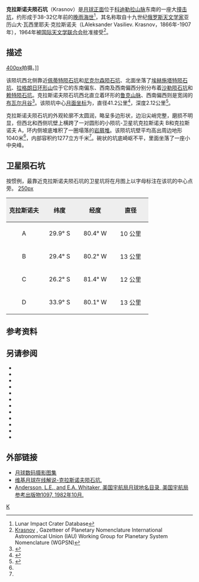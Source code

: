 {{lunar crater data|
 image=Krasnov crater 4181 h1.jpg|
 caption=月球轨道器4号拍摄的图像|
 latitude=29.93|
 N_or_S=S|
 longitude=79.82|
 E_or_W=W|
 diameter=41.2公里|
 depth=2.12公里|
 colong=80|
 eponym= 亚历山大·瓦·克拉斯诺夫}}
'''克拉斯诺夫陨石坑'''（Krasnov）是[[月球正面|月球正面]]位于[[科迪勒拉山脉_(月球)|科迪勒拉山脉]]东南的一座大[[撞击坑|撞击坑]]，约形成于38-32亿年前的[[晚雨海世|晚雨海世]]<ref name=LICD>Lunar Impact Crater Database</ref>，其名称取自十九世纪[[俄罗斯|俄罗斯]][[天文学家|天文学家]]亚历山大·瓦西里耶夫·克拉斯诺夫（LAleksander Vasiliev. Krasnov，1866年-1907年），1964年被[[国际天文学联合会|国际天文学联合会]]批准接受<ref>[http://planetarynames.wr.usgs.gov/Feature/3115 Krasnov] {{Wayback|url=http://planetarynames.wr.usgs.gov/Feature/3115 |date=20210718222138 }}, Gazetteer of Planetary Nomenclature International Astronomical Union (IAU) Working Group for Planetary System Nomenclature (WGPSN)</ref>。

==描述==
[[image:Eichstadt_+_Krasnov_+_Pettit_+_Nicholson_-_LROC_-_WAC.JPG|400px]]拍摄。]]

该陨坑西北侧靠近[[佩蒂特陨石坑|佩蒂特陨石坑]]和[[尼克尔森陨石坑|尼克尔森陨石坑]]、北面坐落了[[埃赫施塔特陨石坑|埃赫施塔特陨石坑]]、[[拉格朗日环形山|拉格朗日环形山]]位于它的东南偏东、西南及西南偏西分别分布着[[沙勒陨石坑|沙勒陨石坑]]和[[赖特陨石坑|赖特陨石坑]]。克拉斯诺夫陨石坑西北直立着环形的[[鲁克山脉|鲁克山脉]]、西南偏西则是宽阔的[[布瓦尔月谷|布瓦尔月谷]]<ref>{{Cite web |url=http://planetarynames.wr.usgs.gov/images/Lunar/lac_91_lo.pdf |title=Crater Krasnov on LAC-91 map. |accessdate=2016-10-23 |archive-date=2013-02-20 |archive-url=https://web.archive.org/web/20130220194141/http://planetarynames.wr.usgs.gov/images/Lunar/lac_91_lo.pdf |dead-url=no }}</ref>。该陨坑中心[[月面坐标|月面坐标]]为{{Coord|29.93|S|79.82|W|globe:Moon|nogoogle=1|noosm=1}}，直径41.2公里<ref name="IAU">{{Cite web |url=http://planetarynames.wr.usgs.gov/Feature/3115 |title=Directory of the International Astronomical Union |access-date=2016-10-23 |archive-date=2021-07-18 |archive-url=https://web.archive.org/web/20210718222138/https://planetarynames.wr.usgs.gov/Feature/3115 |dead-url=no }}</ref>，深度2.12公里<ref>{{Cite web |url=http://fisherka.csolutionshosting.net/astronote/plan/craterdepth/html/CraterDepthFeatureNameWestfall.html |title=John E. Westfall's Atlas of the Lunar Terminator, Cambridge Univ. Press (2000) |accessdate=2016-10-23 |archive-date=2014-12-18 |archive-url=https://archive.today/20141218234310/http://fisherka.csolutionshosting.net/astronote/plan/craterdepth/html/CraterDepthFeatureNameWestfall.html |dead-url=no }}</ref>。

克拉斯诺夫陨石坑的外观轮廓不太圆润，略呈多边形状，边沿尖峭完整，磨损不明显，但西北和西侧坑壁上横跨了一对圆形的小陨坑-卫星坑克拉斯诺夫 B和克拉斯诺夫 A，环内侧坡底堆积了一圈塌落的[[岩屑堆|岩屑堆]]。该陨坑坑壁平均高出周边地形1040米<ref name="LICD"/>，内部容积约1277立方千米<ref name="LICD"/>。碗状的坑底崎岖不平，里面坐落了一座小中央峰。{{clear}}

==卫星陨石坑==
按惯例，最靠近克拉斯诺夫陨石坑的卫星坑将在月图上以字母标注在该坑的中心点旁。
[[image:Krasnov_sattelite_craters_map.jpg|250px]]

{| class="wikitable"
!width="25%" style="background:#eeeeee;" |克拉斯诺夫
!width="25%" style="background:#eeeeee;" |纬度
!width="25%" style="background:#eeeeee;" |经度
!width="25%" style="background:#eeeeee;" |直径
|-
|align="center"|A
|align="center"|29.9° S
|align="center"|80.4° W
|align="center"|10 公里
|-
|align="center"|B
|align="center"|29.4° S
|align="center"|80.2° W
|align="center"|13 公里
|-
|align="center"|C
|align="center"|26.2° S
|align="center"|81.4° W
|align="center"|12 公里
|-
|align="center"|D
|align="center"|33.9° S
|align="center"|80.1° W
|align="center"|13 公里
|}{{clear}}
==参考资料==
{{Reflist}}

==另请参阅== 
* {{cite book
  | last1 = Andersson
  | first1 = L. E.
  | last2 = Whitaker
  | first2 = E. A.
  | authorlink2 = Ewen Whitaker
  | date = 1982
  | title = [[NASA|NASA]] Catalogue of Lunar Nomenclature
  | publisher = NASA RP-1097
  | ref = harv
  }}
* {{cite web
  | last = Blue
  | first = Jennifer
  | date = July 25, 2007
  | title = Gazetteer of Planetary Nomenclature
  | publisher = [[United_States_Geological_Survey|USGS]]
  | url = http://planetarynames.wr.usgs.gov/
  | accessdate = 2007-08-05
  | ref = harv
  | archive-date = 2018-12-25
  | archive-url = https://web.archive.org/web/20181225170157/https://planetarynames.wr.usgs.gov/
  | dead-url = no
  }}
* {{cite book
  | last1 = Bussey
  | first1 = B.
  | authorlink1 = Ben Bussey
  | last2 = Spudis
  | first2 = P.
  | authorlink2 = Paul Spudis
  | date = 2004
  | title = The Clementine Atlas of the Moon
  | publisher = Cambridge University Press
  | location = New York
  | isbn = 978-0-521-81528-4
  | ref = harv
  }}
* {{cite book
  | last1 = Cocks
  | first1 = Elijah E.
  | last2 = Cocks
  | first2 = Josiah C.
  | date = 1995
  | title = Who's Who on the Moon: A Biographical Dictionary of Lunar Nomenclature
  | url = https://archive.org/details/isbn_9780936389271
  | publisher = Tudor Publishers
  | isbn = 978-0-936389-27-1
  | ref = harv
  }}
* {{cite web
  | last = McDowell
  | first = Jonathan
  | date = July 15, 2007
  | url = http://host.planet4589.org/astro/lunar/
  | title = Lunar Nomenclature
  | publisher = Jonathan's Space Report
  | accessdate = 2007-10-24
  | ref = harv
  | archive-date = 2018-12-25
  | archive-url = https://web.archive.org/web/20181225170156/http://host.planet4589.org/astro/lunar/
  | dead-url = no
  }}
* {{cite journal| last1 = Menzel| first1 = D. H.| last2 = Minnaert| first2 = M.| last3 = Levin| first3 = B.| last4 = Dollfus| first4 = A.| last5 = Bell| first5 = B.| title = Report on Lunar Nomenclature by the Working Group of Commission 17 of the IAU| doi = 10.1007/BF00171763| journal = Space Science Reviews| volume = 12| issue = 2| pages = 136–186| date = 1971| bibcode = 1971SSRv...12..136M| ref = harv}}
* {{cite book
  | first = Patrick
  | last = Moore
  | authorlink = Patrick Moore
  | date = 2001
  | title = On the Moon
  | url = https://archive.org/details/patrickmooreonmo00patr
  | publisher = Sterling Publishing Co.
  | isbn = 978-0-304-35469-6
  | ref = harv
  }}
* {{cite book
  | first = Fred W.
  | last = Price
  | date = 1988
  | title = The Moon Observer's Handbook
  | publisher = Cambridge University Press
  | isbn = 978-0-521-33500-3
  | ref = harv
  }}
* {{cite book
  | last = Rükl
  | first = Antonín
  | authorlink = Antonín Rükl
  | date = 1990
  | title = Atlas of the Moon
  | publisher = Kalmbach Books
  | isbn = 978-0-913135-17-4
  | ref = harv
  }}
* {{cite book
  | last = Webb
  | first = Rev. T. W.
  | authorlink = Thomas William Webb
  | date = 1962
  | title = Celestial Objects for Common Telescopes
  | url = https://archive.org/details/celestialobjects00webb
  | edition = 6th revised
  | publisher = Dover
  | isbn = 978-0-486-20917-3
  | ref = harv
  }}
* {{cite book
  | first = Ewen A.
  | last = Whitaker
  | authorlink = Ewen Whitaker
  | date = 1999
  | title = Mapping and Naming the Moon
  | publisher = Cambridge University Press
  | isbn = 978-0-521-62248-6
  | ref = harv
  }}
* {{cite book
  | first = Peter T.
  | last = Wlasuk
  | date = 2000
  | title = Observing the Moon
  | publisher = Springer
  | isbn = 978-1-85233-193-1
  | ref = harv
 }}

==外部链接==
*[http://www.lpi.usra.edu/resources/lunar_orbiter/bin/srch_nam.shtml?Krasnov%7C0 月球数码摄影图集] {{Wayback|url=http://www.lpi.usra.edu/resources/lunar_orbiter/bin/srch_nam.shtml?Krasnov%7C0 |date=20201127012929 }}
*[http://the-moon.wikispaces.com/Krasnov 维基月球在线解说-克拉斯诺夫陨石坑.] {{Wayback|url=http://the-moon.wikispaces.com/Krasnov |date=20180531115230 }}
*[http://planet4589.org/astro/lunar/RP-1097.pdf Andersson, L.E., and E.A. Whitaker, 美国宇航局月球地名目录, 美国宇航局参考出版物1097, 1982年10月.]{{Wayback|url=http://planet4589.org/astro/lunar/RP-1097.pdf |date=20141006125838 }}

[[Category:月球环形山|K]]